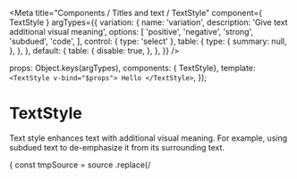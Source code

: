 
<Meta
  title="Components / Titles and text / TextStyle"
  component={ TextStyle }
  argTypes={{
    variation: {
      name: 'variation',
      description: 'Give text additional visual meaning',
      options: [
        'positive',
        'negative',
        'strong',
        'subdued',
        'code',
      ],
      control: { type: 'select' },
      table: {
        type: {
          summary: null,
        },
      },
    },
    default: {
      table: {
        disable: true,
      },
    },
  }}
/>

  props: Object.keys(argTypes),
  components: { TextStyle},
  template: `<TextStyle v-bind="$props"> Hello </TextStyle>`,
});

# TextStyle

Text style enhances text with additional visual meaning. For example, using subdued text to de-emphasize it from its surrounding text.

<Canvas>
  <Story
    name="TextStyle"
    height="60px"
    parameters={{
      docs: {
        transformSource: (source) => {
          const tmpSource = source
            .replace(/<template>/, '')
            .replace(/<\/template>/, '');
          return tmpSource;
        },
      },
    }}
  >
    {Template.bind({})}
  </Story>
</Canvas>

<ArgsTable story="TextStyle" />

